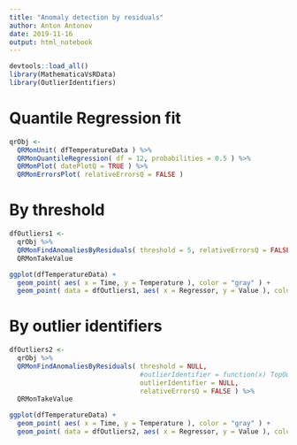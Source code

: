 ```yaml
---
title: "Anomaly detection by residuals"
author: Anton Antonov
date: 2019-11-16
output: html_notebook
---
```


```r
devtools::load_all()
library(MathematicaVsRData)
library(OutlierIdentifiers)
```

# Quantile Regression fit

```r
qrObj <- 
  QRMonUnit( dfTemperatureData ) %>% 
  QRMonQuantileRegression( df = 12, probabilities = 0.5 ) %>% 
  QRMonPlot( datePlotQ = TRUE ) %>% 
  QRMonErrorsPlot( relativeErrorsQ = FALSE )
```

# By threshold

```r
dfOutliers1 <- 
  qrObj %>% 
  QRMonFindAnomaliesByResiduals( threshold = 5, relativeErrorsQ = FALSE ) %>% 
  QRMonTakeValue
```

```r
ggplot(dfTemperatureData) +
  geom_point( aes( x = Time, y = Temperature ), color = "gray" ) +
  geom_point( data = dfOutliers1, aes( x = Regressor, y = Value ), color = "red" )
```

# By outlier identifiers


```r
dfOutliers2 <- 
  qrObj %>% 
  QRMonFindAnomaliesByResiduals( threshold = NULL, 
                                 #outlierIdentifier = function(x) TopOutlierPosition( x, identifier = SPLUSQuartileIdentifierParameters ), 
                                 outlierIdentifier = NULL,
                                 relativeErrorsQ = FALSE ) %>% 
  QRMonTakeValue
```

```r
ggplot(dfTemperatureData) +
  geom_point( aes( x = Time, y = Temperature ), color = "gray" ) +
  geom_point( data = dfOutliers2, aes( x = Regressor, y = Value ), color = "red" )
```

